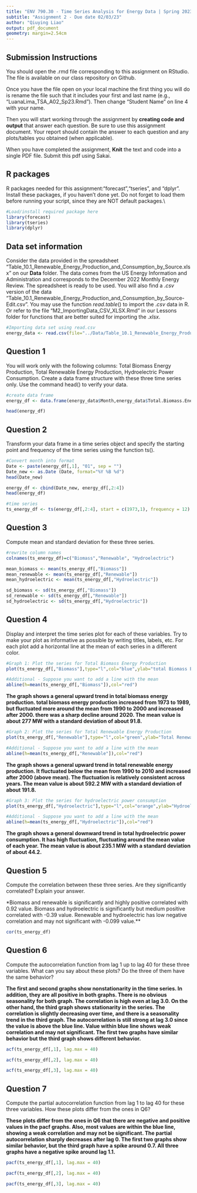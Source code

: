 ```yaml
---
title: "ENV 790.30 - Time Series Analysis for Energy Data | Spring 2023"
subtitle: "Assignment 2 - Due date 02/03/23"
author: "Qiuying Liao"
output: pdf_document
geometry: margin=2.54cm
---
```


## Submission Instructions

You should open the .rmd file corresponding to this assignment on RStudio. The file is available on our class repository on Github.   

Once you have the file open on your local machine the first thing you will do is rename the file such that it includes your first and last name (e.g., "LuanaLima_TSA_A02_Sp23.Rmd"). Then change "Student Name" on line 4 with your name. 

Then you will start working through the assignment by  **creating code and output** that answer each question. Be sure to use this assignment document. Your report should contain the answer to each question and any plots/tables you obtained (when applicable).

When you have completed the assignment, **Knit** the text and code into a single PDF file. Submit this pdf using Sakai. 

## R packages

R packages needed for this assignment:"forecast","tseries", and "dplyr". Install these packages, if you haven't done yet. Do not forget to load them before running your script, since they are NOT default packages.\\

```r
#Load/install required package here
library(forecast)
library(tseries)
library(dplyr)
```


## Data set information  

Consider the data provided in the spreadsheet "Table_10.1_Renewable_Energy_Production_and_Consumption_by_Source.xlsx" on our **Data** folder. The data comes from the US Energy Information and Administration and corresponds to the December 2022 Monthly Energy Review. The spreadsheet is ready to be used. You will also find a $.csv$ version of the data "Table_10.1_Renewable_Energy_Production_and_Consumption_by_Source-Edit.csv". You may use the function $read.table()$ to import the $.csv$ data in R. Or refer to the file "M2_ImportingData_CSV_XLSX.Rmd" in our Lessons folder for functions that are better suited for importing the $.xlsx$.

```r
#Importing data set using read.csv
energy_data <- read.csv(file="../Data/Table_10.1_Renewable_Energy_Production_and_Consumption_by_Source-Edit.csv", header = TRUE, dec = ".", sep=",",stringsAsFactors = TRUE) 
```



## Question 1
You will work only with the following columns: Total Biomass Energy Production, Total Renewable Energy Production, Hydroelectric Power Consumption. Create a data frame structure with these three time series only. Use the command head() to verify your data.

```r
#create data frame
energy_df <- data.frame(energy_data$Month,energy_data$Total.Biomass.Energy.Production, energy_data$Total.Renewable.Energy.Production, energy_data$Hydroelectric.Power.Consumption)

head(energy_df)
```


## Question 2
Transform your data frame in a time series object and specify the starting point and frequency of the time series using the function ts().

```r
#Convert month into format
Date <- paste(energy_df[,1], "01", sep = "")
Date_new <- as.Date (Date, format="%Y %B %d")
head(Date_new)

energy_df <- cbind(Date_new, energy_df[,2:4])
head(energy_df)

#time series
ts_energy_df <- ts(energy_df[,2:4], start = c(1973,1), frequency = 12)
```


## Question 3
Compute mean and standard deviation for these three series.

```r
#rewrite column names
colnames(ts_energy_df)=c("Biomass","Renewable", "Hydroelectric")

mean_biomass <- mean(ts_energy_df[,"Biomass"])
mean_renewable <- mean(ts_energy_df[,"Renewable"])
mean_hydroelectric <- mean(ts_energy_df[,"Hydroelectric"])

sd_biomass <- sd(ts_energy_df[,"Biomass"])
sd_renewable <- sd(ts_energy_df[,"Renewable"])
sd_hydroelectric <- sd(ts_energy_df[,"Hydroelectric"])

```


## Question 4
Display and interpret the time series plot for each of these variables. Try to make your plot as informative as possible by writing titles, labels, etc. For each plot add a horizontal line at the mean of each series in a different color.


```r
#Graph 1: Plot the series for Total Biomass Energy Production
plot(ts_energy_df[,"Biomass"],type="l",col="blue",ylab="total Biomass Energy Production [MW]", xlab="Year", main="Total Biomass Energy Production") 

#Additional - Suppose you want to add a line with the mean
abline(h=mean(ts_energy_df[,"Biomass"]),col="red")

```

**The graph shows a general upward trend in total biomass energy production. total biomass energy production increased from 1973 to 1989, but fluctuated more around the mean from 1990 to 2000 and increased after 2000. there was a sharp decline around 2020. The mean value is about 277 MW with a standard deviation of about 91.8.** 


```r
#Graph 2: Plot the series for Total Renewable Energy Production 
plot(ts_energy_df[,"Renewable"],type="l",col="green",ylab="Total Renewable Energy Production [MW]", xlab="Year", main="Total Renewable Energy Production") 

#Additional - Suppose you want to add a line with the mean
abline(h=mean(ts_energy_df[,"Renewable"]),col="red")
```

**The graph shows a general upward trend in total renewable energy production. It fluctuated below the mean from 1990 to 2010 and increased after 2000 (above mean). The fluctuation is relatively consistent across years. The mean value is about 592.2 MW with a standard deviation of about 191.8.** 

```r
#Graph 3: Plot the series for hydroelectric power consumption 
plot(ts_energy_df[,"Hydroelectric"],type="l",col="orange",ylab="Hydroelectric Power Consumption [MW]", xlab="Year", main="Hydroelectric Power Consumption") 

#Additional - Suppose you want to add a line with the mean
abline(h=mean(ts_energy_df[,"Hydroelectric"]),col="red")
```

**The graph shows a general downward trend in total hydroelectric power consumption. It has high fluctuation, fluctuating around the mean value of each year. The mean value is about 235.1 MW with a standard deviation of about 44.2.** 

## Question 5
Compute the correlation between these three series. Are they significantly correlated? Explain your answer.

*Biomass and renewable is significantly and highly positive correlated with 0.92 value. Biomass and hydroelectric is significantly but medium positive correlated with -0.39 value. Renewable and hydroelectric has low negative correlation and may not significant with -0.099 value.**

```r
cor(ts_energy_df)
```



## Question 6
Compute the autocorrelation function from lag 1 up to lag 40 for these three variables. What can you say about these plots? Do the three of them have the same behavior?

**The first and second graphs show nonstationarity in the time series. In addition, they are all positive in both graphs. There is no obvious seasonality for both graph. The correlation is high even at lag 3.0. On the other hand, the third graph shows stationarity in the series. The correlation is slightly decreasing over time, and there is a seasonality trend in the third graph. The autocorrelation is still strong at lag 3.0 since the value is above the blue line. Value within blue line shows weak correlation and may not significant. The first two graphs have similar behavior but the third graph shows different behavior.**

```r
acf(ts_energy_df[,1], lag.max = 40)
```
```r
acf(ts_energy_df[,2], lag.max = 40)
```
```r
acf(ts_energy_df[,3], lag.max = 40)
```


## Question 7
Compute the partial autocorrelation function from lag 1 to lag 40 for these three variables. How these plots differ from the ones in Q6?

**These plots differ from the ones in Q6 that there are negative and positive values in the pacf graphs. Also, most values are within the blue line, showing a weak correlation and may not be significant. The partial autocorrelation sharply decreases after lag 0. The first two graphs show similar behavior, but the third graph have a spike around 0.7. All three graphs have a negative spike around lag 1.1.**

```r
pacf(ts_energy_df[,1], lag.max = 40)
```

```r
pacf(ts_energy_df[,2], lag.max = 40)
```

```r
pacf(ts_energy_df[,3], lag.max = 40)
```



